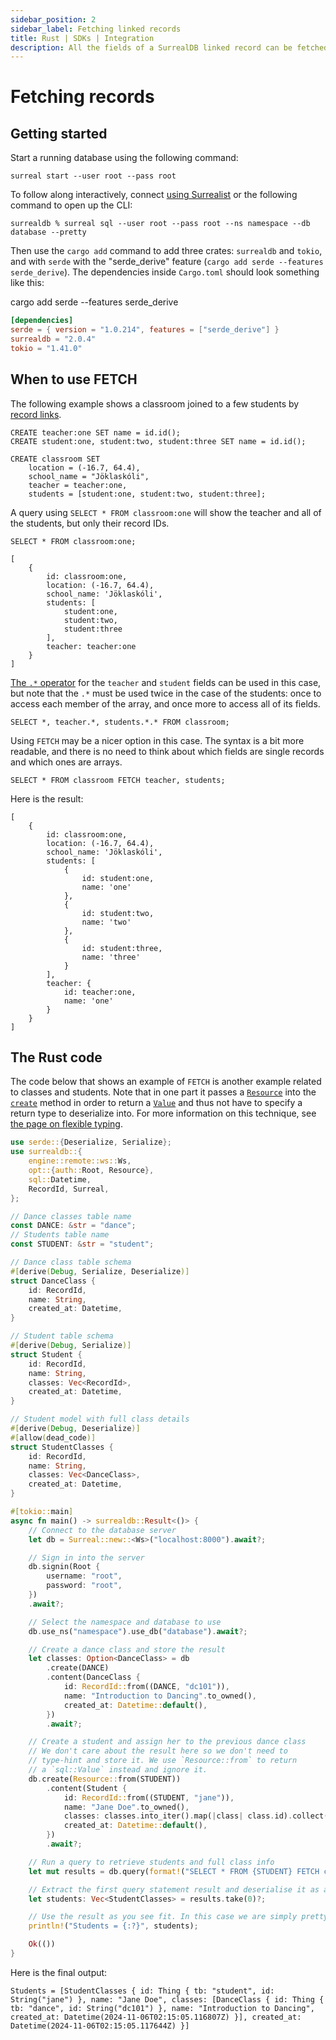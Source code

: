 ```yaml
---
sidebar_position: 2
sidebar_label: Fetching linked records
title: Rust | SDKs | Integration
description: All the fields of a SurrealDB linked record can be fetched and deserialized into a Rust type
---
```


# Fetching records

## Getting started

Start a running database using the following command:

```
surreal start --user root --pass root 
```

To follow along interactively, connect [using Surrealist](/docs/surrealist/getting-started#creating-a-connection) or the following command to open up the CLI:

```
surrealdb % surreal sql --user root --pass root --ns namespace --db database --pretty
```

Then use the `cargo add` command to add three crates: `surrealdb` and `tokio`, and with `serde` with the "serde_derive" feature (`cargo add serde --features serde_derive`). The dependencies inside `Cargo.toml` should look something like this:

cargo add serde --features serde_derive

```toml
[dependencies]
serde = { version = "1.0.214", features = ["serde_derive"] }
surrealdb = "2.0.4"
tokio = "1.41.0"
```

## When to use FETCH

The following example shows a classroom joined to a few students by [record links](/docs/surrealql/datamodel/records).

```surql
CREATE teacher:one SET name = id.id();
CREATE student:one, student:two, student:three SET name = id.id();

CREATE classroom SET
    location = (-16.7, 64.4),
    school_name = "Jöklaskóli",
    teacher = teacher:one,
    students = [student:one, student:two, student:three];
```

A query using `SELECT * FROM classroom:one` will show the teacher and all of the students, but only their record IDs.

```surql title="Query and response"
SELECT * FROM classroom:one;

[
	{
		id: classroom:one,
		location: (-16.7, 64.4),
		school_name: 'Jöklaskóli',
		students: [
			student:one,
			student:two,
			student:three
		],
		teacher: teacher:one
	}
]
```

[The `.*` operator](/docs/surrealql/datamodel/idioms#all-elements) for the `teacher` and `student` fields can be used in this case, but note that the `.*` must be used twice in the case of the students: once to access each member of the array, and once more to access all of its fields.

```surql
SELECT *, teacher.*, students.*.* FROM classroom;
```

Using `FETCH` may be a nicer option in this case. The syntax is a bit more readable, and there is no need to think about which fields are single records and which ones are arrays.

```surql
SELECT * FROM classroom FETCH teacher, students;
```

Here is the result:

```surql title="Output"
[
	{
		id: classroom:one,
		location: (-16.7, 64.4),
		school_name: 'Jöklaskóli',
		students: [
			{
				id: student:one,
				name: 'one'
			},
			{
				id: student:two,
				name: 'two'
			},
			{
				id: student:three,
				name: 'three'
			}
		],
		teacher: {
			id: teacher:one,
			name: 'one'
		}
	}
]
```

## The Rust code

The code below that shows an example of `FETCH` is another example related to classes and students. Note that in one part it passes a [`Resource`](https://docs.rs/surrealdb/latest/surrealdb/opt/enum.Resource.html) into the [`create`](https://docs.rs/surrealdb/latest/surrealdb/struct.Surreal.html#method.create) method in order to return a [`Value`](https://docs.rs/surrealdb/latest/surrealdb/struct.Value.html) and thus not have to specify a return type to deserialize into. For more information on this technique, see [the page on flexible typing](/docs/sdk/rust/concepts/flexible_typing).

```rust
use serde::{Deserialize, Serialize};
use surrealdb::{
    engine::remote::ws::Ws,
    opt::{auth::Root, Resource},
    sql::Datetime,
    RecordId, Surreal,
};

// Dance classes table name
const DANCE: &str = "dance";
// Students table name
const STUDENT: &str = "student";

// Dance class table schema
#[derive(Debug, Serialize, Deserialize)]
struct DanceClass {
    id: RecordId,
    name: String,
    created_at: Datetime,
}

// Student table schema
#[derive(Debug, Serialize)]
struct Student {
    id: RecordId,
    name: String,
    classes: Vec<RecordId>,
    created_at: Datetime,
}

// Student model with full class details
#[derive(Debug, Deserialize)]
#[allow(dead_code)]
struct StudentClasses {
    id: RecordId,
    name: String,
    classes: Vec<DanceClass>,
    created_at: Datetime,
}

#[tokio::main]
async fn main() -> surrealdb::Result<()> {
    // Connect to the database server
    let db = Surreal::new::<Ws>("localhost:8000").await?;

    // Sign in into the server
    db.signin(Root {
        username: "root",
        password: "root",
    })
    .await?;

    // Select the namespace and database to use
    db.use_ns("namespace").use_db("database").await?;

    // Create a dance class and store the result
    let classes: Option<DanceClass> = db
        .create(DANCE)
        .content(DanceClass {
            id: RecordId::from((DANCE, "dc101")),
            name: "Introduction to Dancing".to_owned(),
            created_at: Datetime::default(),
        })
        .await?;

    // Create a student and assign her to the previous dance class
    // We don't care about the result here so we don't need to
    // type-hint and store it. We use `Resource::from` to return
    // a `sql::Value` instead and ignore it.
    db.create(Resource::from(STUDENT))
        .content(Student {
            id: RecordId::from((STUDENT, "jane")),
            name: "Jane Doe".to_owned(),
            classes: classes.into_iter().map(|class| class.id).collect(),
            created_at: Datetime::default(),
        })
        .await?;

    // Run a query to retrieve students and full class info
    let mut results = db.query(format!("SELECT * FROM {STUDENT} FETCH classes")).await?;

    // Extract the first query statement result and deserialise it as a vector of students
    let students: Vec<StudentClasses> = results.take(0)?;

    // Use the result as you see fit. In this case we are simply pretty printing it.
    println!("Students = {:?}", students);

    Ok(())
}
```

Here is the final output:

```
Students = [StudentClasses { id: Thing { tb: "student", id: String("jane") }, name: "Jane Doe", classes: [DanceClass { id: Thing { tb: "dance", id: String("dc101") }, name: "Introduction to Dancing", created_at: Datetime(2024-11-06T02:15:05.116807Z) }], created_at: Datetime(2024-11-06T02:15:05.117644Z) }]
```